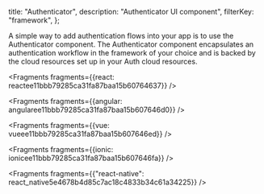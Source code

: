   title: "Authenticator",
  description: "Authenticator UI component",
  filterKey: "framework",
};

A simple way to add authentication flows into your app is to use the Authenticator component. The Authenticator component encapsulates an authentication workflow in the framework of your choice and is backed by the cloud resources set up in your Auth cloud resources.


<Fragments fragments={{react: reactee11bbb79285ca31fa87baa15b60764637}} />


<Fragments fragments={{angular: angularee11bbb79285ca31fa87baa15b607646d0}} />


<Fragments fragments={{vue: vueee11bbb79285ca31fa87baa15b607646ed}} />


<Fragments fragments={{ionic: ionicee11bbb79285ca31fa87baa15b607646fa}} />


<Fragments
  fragments={{"react-native": react_native5e4678b4d85c7ac18c4833b34c61a34225}}
/>
